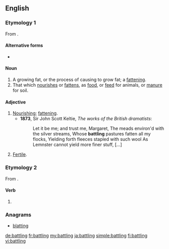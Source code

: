 ==English==

===Etymology 1===
From {{term|battle||to nourish, feed|lang=en}}.

====Alternative forms====
* {{l/en|batteling}}

====Noun====
{{en-noun}}

# A growing fat, or the process of causing to grow fat; a [[fattening]].
# That which [[nourish]]es or [[fatten]]s, as [[food]], or [[feed]] for animals, or [[manure]] for soil.

====Adjective====
{{en-adj}}

# [[nourishing|Nourishing]]; [[fattening]].
#* '''1873''', Sir John Scott Keltie, ''The works of the British dramatists'':
#*: Let it be me; and trust me, Margaret, The meads environ'd with the silver streams, Whose '''battling''' pastures fatten all my flocks, Yielding forth fleeces stapled with such wool As Lemnster cannot yield more finer stuff, [...]
# [[fertile|Fertile]].

===Etymology 2===
From {{term|battle|lang=en}}.

====Verb====
{{head|en|present participle}}

# {{present participle of|battle|lang=en}}

===Anagrams===
* [[blatting#English|blatting]]

[[de:battling]]
[[fr:battling]]
[[my:battling]]
[[ja:battling]]
[[simple:battling]]
[[fi:battling]]
[[vi:battling]]